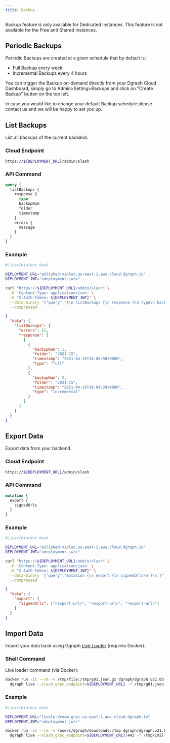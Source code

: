 ```yaml
---
title: Backup
---
```


<Note>
  Backup feature is only available for Dedicated Instances. This feature is not
  available for the Free and Shared Instances.
</Note>

## Periodic Backups

Periodic Backups are created at a given schedule that by default is:

- Full Backup every week
- Incremental Backups every 4 hours

You can trigger the Backup on-demand directly from your Dgraph Cloud Dashboard,
simply go to Admin>Setting>Backups and click on "Create Backup" button on the
top left.

In case you would like to change your default Backup schedule please contact us
and we will be happy to set you up.

## List Backups

List all backups of the current backend.

### Cloud Endpoint

```bash
https://${DEPLOYMENT_URL}/admin/slash
```

### API Command

```graphql
query {
  listBackups {
    response {
      type
      backupNum
      folder
      timestamp
    }
    errors {
      message
    }
  }
}
```

### Example

<CodeGroup>

```bash
#!/usr/bin/env bash

DEPLOYMENT_URL="polished-violet.us-east-1.aws.cloud.dgraph.io"
DEPLOYMENT_JWT="<deployment-jwt>"

curl "https://${DEPLOYMENT_URL}/admin/slash" \
  -H 'Content-Type: application/json' \
  -H "X-Auth-Token: ${DEPLOYMENT_JWT}" \
  --data-binary '{"query":"{\n listBackups {\n response {\n type\n backupNum\n folder\n timestamp\n }, errors {\n message\n }\n} \n}","variables":{}}' \
  --compressed
```

```json
{
  "data": {
    "listBackups": {
      "errors": [],
      "response": [
        [
          {
            "backupNum": 1,
            "folder": "2021-15",
            "timestamp": "2021-04-15T18:00:58+0000",
            "type": "full"
          },
          {
            "backupNum": 2,
            "folder": "2021-15",
            "timestamp": "2021-04-15T18:04:29+0000",
            "type": "incremental"
          }
        ]
      ]
    }
  }
}
```

</CodeGroup>

## Export Data

Export data from your backend.

### Cloud Endpoint

```bash
https://${DEPLOYMENT_URL}/admin/slash
```

### API Command

```graphql
mutation {
  export {
    signedUrls
  }
}
```

### Example

<CodeGroup>

```bash
#!/usr/bin/env bash

DEPLOYMENT_URL="polished-violet.us-east-1.aws.cloud.dgraph.io"
DEPLOYMENT_JWT="<deployment-jwt>"

curl "https://${DEPLOYMENT_URL}/admin/slash" \
  -H 'Content-Type: application/json' \
  -H "X-Auth-Token: ${DEPLOYMENT_JWT}" \
  --data-binary '{"query":"mutation {\n export {\n signedUrls\n }\n }","variables":{}}' \
  --compressed
```

```json
{
  "data": {
    "export": {
      "signedUrls": ["<export-url>", "<export-url>", "<export-url>"]
    }
  }
}
```

</CodeGroup>

## Import Data

Import your data back using Dgraph
[Live Loader](./cloud/admin/import-export.md#importing-data-with-live-loader)
(requires Docker).

### Shell Command

Live loader command (via Docker):

```sh
docker run -it --rm -v /tmp/file:/tmp/g01.json.gz dgraph/dgraph:v21.03-slash \
  dgraph live --slash_grpc_endpoint=${DEPLOYMENT_URL} -f /tmp/g01.json.gz -t ${DEPLOYMENT_JWT}
```

### Example

<CodeGroup>

```bash
#!/usr/bin/env bash

DEPLOYMENT_URL="lively-dream.grpc.us-east-1.aws.cloud.dgraph.io"
DEPLOYMENT_JWT="<deployment-jwt>"

docker run -it --rm -v /users/dgraph/downloads:/tmp dgraph/dgraph:v21.03-slash \
  dgraph live --slash_grpc_endpoint=${DEPLOYMENT_URL}:443 -f /tmp/1million.rdf.gz -t ${DEPLOYMENT_JWT}
```

```json

```

</CodeGroup>
